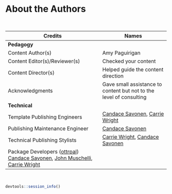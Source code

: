 
# About the Authors {-}

&nbsp;
&nbsp;

|Credits|Names|
|-------|-----|
|**Pedagogy**||
|Content Author(s)|Amy Paguirigan|
|Content Editor(s)/Reviewer(s) | Checked your content|
|Content Director(s) | Helped guide the content direction|
|Acknowledgments| Gave small assistance to content but not to the level of consulting |
|**Technical**||
|Template Publishing Engineers|[Candace Savonen], [Carrie Wright]|
|Publishing Maintenance Engineer|[Candace Savonen]|
|Technical Publishing Stylists|[Carrie Wright], [Candace Savonen]|
|Package Developers ([ottrpal]) [Candace Savonen], [John Muschelli], [Carrie Wright]|

&nbsp;

```r
devtools::session_info()
```

<!-- Author information -->

[Amy Paguirigan]: link to personal website
[John Muschelli]: https://johnmuschelli.com/
[Candace Savonen]: https://www.cansavvy.com/
[Carrie Wright]: https://carriewright11.github.io/

<!-- Links -->

[ottrpal]: https://github.com/jhudsl/ottrpal


